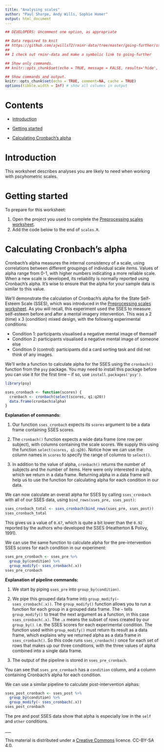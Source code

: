 ```yaml
---
title: "Analysing scales"
author: "Paul Sharpe, Andy Wills, Sophie Homer"
output: html_document
---
```


```r
## DEVELOPERS: Uncomment one option, as appropriate

## Data required to knit
## https://github.com/ajwills72/rminr-data/tree/master/going-further/sses.csv
##
## I check out rminr-data and make a symbolic link to going-further

## Show only commands.
## knitr::opts_chunk$set(echo = TRUE, message = FALSE, results='hide', fig.keep = 'none', comment=NA)

## Show commands and output.
knitr::opts_chunk$set(echo = TRUE, comment=NA, cache = TRUE)
options(tibble.width = Inf) # show all columns in output
```

# Contents

- [Introduction](#intro)

- [Getting started](#start)

- [Calculating Cronbach’s alpha](#cronbach)

<a name="intro"></a>

# Introduction

This worksheet describes analyses you are likely to need when working with pscyhometric scales.

<a name="start"></a>

# Getting started

To prepare for this worksheet:

1. Open the project you used to complete the [Preprocessing scales worksheet](preproc-scales.html).
1. Add the code below to the end of `scales.R`.

<a name="cronbach"></a>

# Calculating Cronbach’s alpha

Cronbach's alpha measures the internal consistency of a scale, using correlations between different groupings of individual scale items. Values of alpha range from 0-1, with higher numbers indicating a more reliable scale. When a new scale is developed, its reliability is normally reported using Cronbach's alpha. It's wise to ensure that the alpha for your sample data is similar to this value.

We'll demonstrate the calculation of Cronbach's alpha for the State Self-Esteem Scale (SSES), which was introduced in the [Preprocessing scales worksheet](preproc-scales.html). As you will recall, this experiment used the SSES to measure self-esteem before and after a mental imagery intervention. This was a 2 (time) x 3 (condition) mixed design, with the following experimental conditions:

 * Condition 1: participants visualised a negative mental image of themself
 * Condition 2: participants visualised a negative mental image of someone else
 * Condition 0 (control): participants did a card sorting task and did not think of any images.

We'll write a function to calculate alpha for the SSES using the `cronbach()` function from the `psy` package. You may need to install this package before you can use it for the first time -- if so, use `install.packages('psy')`.

```r
library(psy)

sses_cronbach <- function(scores) {
  cronbach <- cronbach(select(scores, q1:q20))
  data.frame(cronbach$alpha)
}
```

**Explanation of commands:**

1. Our function `sses_cronbach` expects its `scores` argument to be a data frame containing SSES scores.

1. The `cronbach()` function expects a wide data frame (one row per subject), with columns containing the scale scores. We supply this using the function `select(scores, q1:q20)`. Notice how we can use the column names in `scores` to specify the range of columns to `select()`.

1. In addition to the value of alpha, `cronbach()` returns the number of subjects and the number of items. Here were only interested in alpha, which we return in a data frame. Returning alpha in a data frame will help us to use the function for calculating alpha for each condition in our data.

We can now calculate an overall alpha for SSES by calling `sses_cronbach` with all of our SSES data, using `bind_rows(sses_pre, sses_post)`:

```r
sses_cronbach_total <- sses_cronbach(bind_rows(sses_pre, sses_post))
sses_cronbach_total
```

This gives us a value of `0.67`, which is quite a bit lower than the `0.92` reported by the authors who developed the SSES (Heatherton & Polivy, 1991).

We can use the same function to calculate alpha for the pre-intervention SSES scores for each condition in our experiment:

```r
sses_pre_cronbach <- sses_pre %>%
  group_by(condition) %>%
  group_modify(~ sses_cronbach(.x))
sses_pre_cronbach
```

**Explanation of pipeline commands:**

1. We start by piping `sses_pre` into `group_by(condition)`.

1. We pipe this grouped data frame into `group_modify(~ sses_cronbach(.x))`. The `group_modify()` function allows you to run a function for each group in a grouped data frame. The `~` tells `group_modify()` to treat the next argument as a function, in this case `sses_cronbach(.x)`. The `.x` means the subset of rows created by our `group_by()`. i.e. the SSES scores for each experimental condition. The function used within `group_modify()` must return its result as a data frame, which explains why we returned alpha as a data frame in `sses_cronbach()`. So this code runs `sses_cronbach()` once for each set of rows that makes up our three conditions, with the three values of alpha combined into a single data frame.

1. The output of the pipeline is stored in `sses_pre_cronbach`. 

You can see that `sses_pre_cronbach` has a `condition` column, and a column containing Cronbach's alpha for each condition.

We can use a similar pipeline to calculate post-intervention alphas:

```r
sses_post_cronbach <- sses_post %>%
  group_by(condition) %>%
  group_modify(~ sses_cronbach(.x))
sses_post_cronbach
```

The pre and post SSES data show that alpha is especially low in the `self` and `other` conditions.

<a name="baseline"></a>
___

This material is distributed under a [Creative Commons](https://creativecommons.org/) licence. CC-BY-SA 4.0. 


